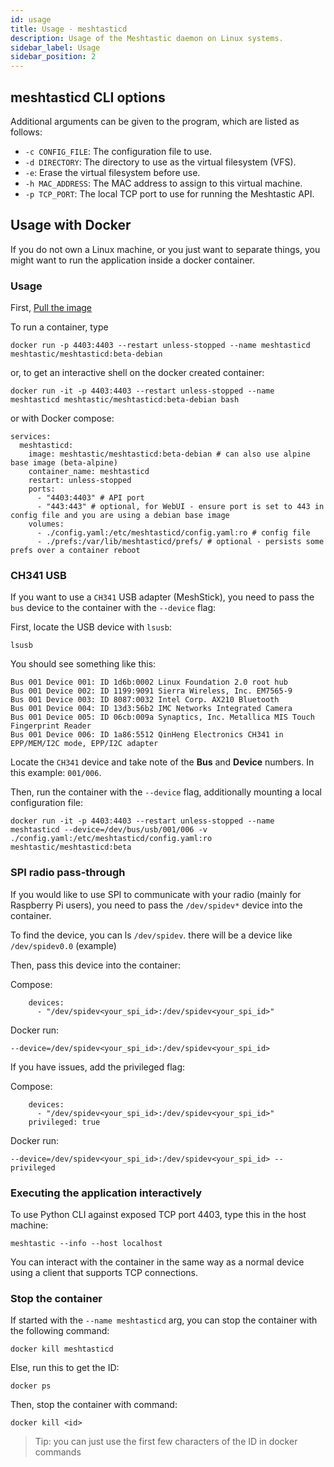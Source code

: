 ```yaml
---
id: usage
title: Usage - meshtasticd
description: Usage of the Meshtastic daemon on Linux systems.
sidebar_label: Usage
sidebar_position: 2
---
```


## meshtasticd CLI options

Additional arguments can be given to the program, which are listed as follows:

- `-c CONFIG_FILE`: The configuration file to use.
- `-d DIRECTORY`: The directory to use as the virtual filesystem (VFS).
- `-e`: Erase the virtual filesystem before use.
- `-h MAC_ADDRESS`: The MAC address to assign to this virtual machine.
- `-p TCP_PORT`: The local TCP port to use for running the Meshtastic API.

## Usage with Docker

If you do not own a Linux machine, or you just want to separate things, you might want
to run the application inside a docker container.

### Usage

First, [Pull the image](/docs/software/linux/installation/?os=docker)

To run a container, type

```shell
docker run -p 4403:4403 --restart unless-stopped --name meshtasticd meshtastic/meshtasticd:beta-debian
```

or, to get an interactive shell on the docker created container:

```shell
docker run -it -p 4403:4403 --restart unless-stopped --name meshtasticd meshtastic/meshtasticd:beta-debian bash
```

or with Docker compose:

```plaintext
services:
  meshtasticd:
    image: meshtastic/meshtasticd:beta-debian # can also use alpine base image (beta-alpine)
    container_name: meshtasticd
    restart: unless-stopped
    ports:
      - "4403:4403" # API port
      - "443:443" # optional, for WebUI - ensure port is set to 443 in config file and you are using a debian base image
    volumes:
      - ./config.yaml:/etc/meshtasticd/config.yaml:ro # config file
      - ./prefs:/var/lib/meshtasticd/prefs/ # optional - persists some prefs over a container reboot
```

### CH341 USB

If you want to use a `CH341` USB adapter (MeshStick), you need to pass the `bus` device to the container with the `--device` flag:

First, locate the USB device with `lsusb`:

```shell
lsusb
```

You should see something like this:

```plaintext
Bus 001 Device 001: ID 1d6b:0002 Linux Foundation 2.0 root hub
Bus 001 Device 002: ID 1199:9091 Sierra Wireless, Inc. EM7565-9
Bus 001 Device 003: ID 8087:0032 Intel Corp. AX210 Bluetooth
Bus 001 Device 004: ID 13d3:56b2 IMC Networks Integrated Camera
Bus 001 Device 005: ID 06cb:009a Synaptics, Inc. Metallica MIS Touch Fingerprint Reader
Bus 001 Device 006: ID 1a86:5512 QinHeng Electronics CH341 in EPP/MEM/I2C mode, EPP/I2C adapter
```

Locate the `CH341` device and take note of the **Bus** and **Device** numbers. In this example: `001/006`.

Then, run the container with the `--device` flag,
additionally mounting a local configuration file:

```shell
docker run -it -p 4403:4403 --restart unless-stopped --name meshtasticd --device=/dev/bus/usb/001/006 -v ./config.yaml:/etc/meshtasticd/config.yaml:ro meshtastic/meshtasticd:beta
```

### SPI radio pass-through
If you would like to use SPI to communicate with your radio (mainly for Raspberry Pi users), you need to pass the `/dev/spidev*` device into the container.

To find the device, you can ls `/dev/spidev`. there will be a device like `/dev/spidev0.0` (example)

Then, pass this device into the container:

Compose:
```plaintext
    devices:
      - "/dev/spidev<your_spi_id>:/dev/spidev<your_spi_id>"
```

Docker run:
```plaintext
--device=/dev/spidev<your_spi_id>:/dev/spidev<your_spi_id>
```

If you have issues, add the privileged flag:

Compose:
```plaintext
    devices:
      - "/dev/spidev<your_spi_id>:/dev/spidev<your_spi_id>"
    privileged: true
```

Docker run:
```plaintext
--device=/dev/spidev<your_spi_id>:/dev/spidev<your_spi_id> --privileged
```



### Executing the application interactively

To use Python CLI against exposed TCP port 4403,
type this in the host machine:

```shell
meshtastic --info --host localhost
```

You can interact with the container in the same way as a normal device using a client that supports TCP connections.

### Stop the container

If started with the `--name meshtasticd` arg, you can stop the container with the following command:

```shell
docker kill meshtasticd
```

Else, run this to get the ID:

```shell
docker ps
```

Then, stop the container with command:

```shell
docker kill <id>
```

> Tip: you can just use the first few characters of the ID in docker commands
